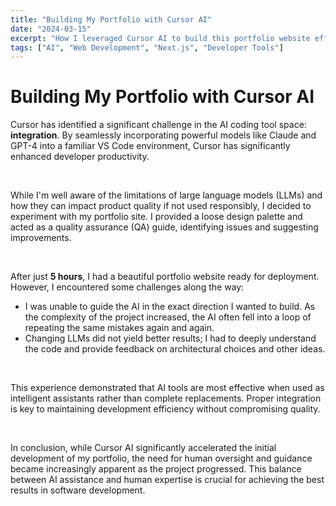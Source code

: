 ```yaml
---
title: "Building My Portfolio with Cursor AI"
date: "2024-03-15"
excerpt: "How I leveraged Cursor AI to build this portfolio website efficiently and what I learned along the way."
tags: ["AI", "Web Development", "Next.js", "Developer Tools"]
---
```


# Building My Portfolio with Cursor AI

Cursor has identified a significant challenge in the AI coding tool space: **integration**. By seamlessly incorporating powerful models like Claude and GPT-4 into a familiar VS Code environment, Cursor has significantly enhanced developer productivity.

<br>

While I'm well aware of the limitations of large language models (LLMs) and how they can impact product quality if not used responsibly, I decided to experiment with my portfolio site. I provided a loose design palette and acted as a quality assurance (QA) guide, identifying issues and suggesting improvements.

<br>

After just **5 hours**, I had a beautiful portfolio website ready for deployment. However, I encountered some challenges along the way:

- I was unable to guide the AI in the exact direction I wanted to build. As the complexity of the project increased, the AI often fell into a loop of repeating the same mistakes again and again.
- Changing LLMs did not yield better results; I had to deeply understand the code and provide feedback on architectural choices and other ideas.


<br>

This experience demonstrated that AI tools are most effective when used as intelligent assistants rather than complete replacements. Proper integration is key to maintaining development efficiency without compromising quality.



<br>



In conclusion, while Cursor AI significantly accelerated the initial development of my portfolio, the need for human oversight and guidance became increasingly apparent as the project progressed. This balance between AI assistance and human expertise is crucial for achieving the best results in software development. 